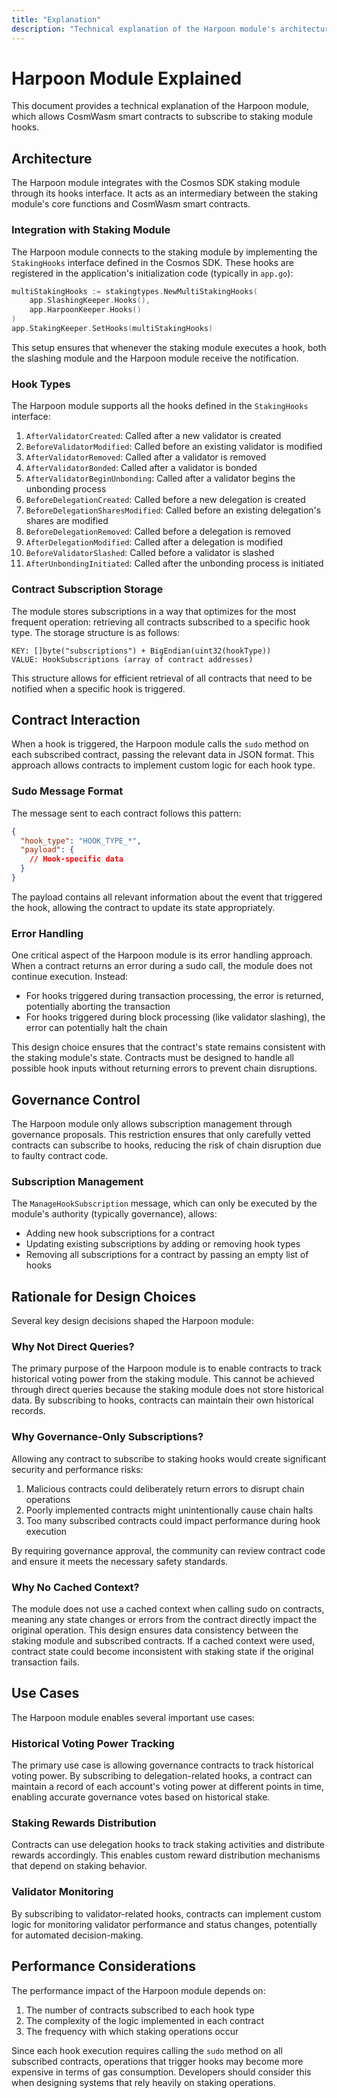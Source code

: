 ```yaml
---
title: "Explanation"
description: "Technical explanation of the Harpoon module's architecture and implementation"
---
```


# Harpoon Module Explained

This document provides a technical explanation of the Harpoon module, which allows CosmWasm smart contracts to subscribe to staking module hooks.

## Architecture

The Harpoon module integrates with the Cosmos SDK staking module through its hooks interface. It acts as an intermediary between the staking module's core functions and CosmWasm smart contracts.

### Integration with Staking Module

The Harpoon module connects to the staking module by implementing the `StakingHooks` interface defined in the Cosmos SDK. These hooks are registered in the application's initialization code (typically in `app.go`):

```go
multiStakingHooks := stakingtypes.NewMultiStakingHooks(
    app.SlashingKeeper.Hooks(),
    app.HarpoonKeeper.Hooks()
)
app.StakingKeeper.SetHooks(multiStakingHooks)
```

This setup ensures that whenever the staking module executes a hook, both the slashing module and the Harpoon module receive the notification.

### Hook Types

The Harpoon module supports all the hooks defined in the `StakingHooks` interface:

1. `AfterValidatorCreated`: Called after a new validator is created
2. `BeforeValidatorModified`: Called before an existing validator is modified
3. `AfterValidatorRemoved`: Called after a validator is removed
4. `AfterValidatorBonded`: Called after a validator is bonded
5. `AfterValidatorBeginUnbonding`: Called after a validator begins the unbonding process
6. `BeforeDelegationCreated`: Called before a new delegation is created
7. `BeforeDelegationSharesModified`: Called before an existing delegation's shares are modified
8. `BeforeDelegationRemoved`: Called before a delegation is removed
9. `AfterDelegationModified`: Called after a delegation is modified
10. `BeforeValidatorSlashed`: Called before a validator is slashed
11. `AfterUnbondingInitiated`: Called after the unbonding process is initiated

### Contract Subscription Storage

The module stores subscriptions in a way that optimizes for the most frequent operation: retrieving all contracts subscribed to a specific hook type. The storage structure is as follows:

```
KEY: []byte("subscriptions") + BigEndian(uint32(hookType))
VALUE: HookSubscriptions (array of contract addresses)
```

This structure allows for efficient retrieval of all contracts that need to be notified when a specific hook is triggered.

## Contract Interaction

When a hook is triggered, the Harpoon module calls the `sudo` method on each subscribed contract, passing the relevant data in JSON format. This approach allows contracts to implement custom logic for each hook type.

### Sudo Message Format

The message sent to each contract follows this pattern:

```json
{
  "hook_type": "HOOK_TYPE_*",
  "payload": {
    // Hook-specific data
  }
}
```

The payload contains all relevant information about the event that triggered the hook, allowing the contract to update its state appropriately.

### Error Handling

One critical aspect of the Harpoon module is its error handling approach. When a contract returns an error during a sudo call, the module does not continue execution. Instead:

- For hooks triggered during transaction processing, the error is returned, potentially aborting the transaction
- For hooks triggered during block processing (like validator slashing), the error can potentially halt the chain

This design choice ensures that the contract's state remains consistent with the staking module's state. Contracts must be designed to handle all possible hook inputs without returning errors to prevent chain disruptions.

## Governance Control

The Harpoon module only allows subscription management through governance proposals. This restriction ensures that only carefully vetted contracts can subscribe to hooks, reducing the risk of chain disruption due to faulty contract code.

### Subscription Management

The `ManageHookSubscription` message, which can only be executed by the module's authority (typically governance), allows:

- Adding new hook subscriptions for a contract
- Updating existing subscriptions by adding or removing hook types
- Removing all subscriptions for a contract by passing an empty list of hooks

## Rationale for Design Choices

Several key design decisions shaped the Harpoon module:

### Why Not Direct Queries?

The primary purpose of the Harpoon module is to enable contracts to track historical voting power from the staking module. This cannot be achieved through direct queries because the staking module does not store historical data. By subscribing to hooks, contracts can maintain their own historical records.

### Why Governance-Only Subscriptions?

Allowing any contract to subscribe to staking hooks would create significant security and performance risks:

1. Malicious contracts could deliberately return errors to disrupt chain operations
2. Poorly implemented contracts might unintentionally cause chain halts
3. Too many subscribed contracts could impact performance during hook execution

By requiring governance approval, the community can review contract code and ensure it meets the necessary safety standards.

### Why No Cached Context?

The module does not use a cached context when calling sudo on contracts, meaning any state changes or errors from the contract directly impact the original operation. This design ensures data consistency between the staking module and subscribed contracts. If a cached context were used, contract state could become inconsistent with staking state if the original transaction fails.

## Use Cases

The Harpoon module enables several important use cases:

### Historical Voting Power Tracking

The primary use case is allowing governance contracts to track historical voting power. By subscribing to delegation-related hooks, a contract can maintain a record of each account's voting power at different points in time, enabling accurate governance votes based on historical stake.

### Staking Rewards Distribution

Contracts can use delegation hooks to track staking activities and distribute rewards accordingly. This enables custom reward distribution mechanisms that depend on staking behavior.

### Validator Monitoring

By subscribing to validator-related hooks, contracts can implement custom logic for monitoring validator performance and status changes, potentially for automated decision-making.

## Performance Considerations

The performance impact of the Harpoon module depends on:

1. The number of contracts subscribed to each hook type
2. The complexity of the logic implemented in each contract
3. The frequency with which staking operations occur

Since each hook execution requires calling the `sudo` method on all subscribed contracts, operations that trigger hooks may become more expensive in terms of gas consumption. Developers should consider this when designing systems that rely heavily on staking operations. 